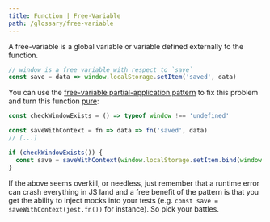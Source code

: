 ```yaml
---
title: Function | Free-Variable
path: /glossary/free-variable
---
```



<Def of="Free-Variable" parent="Function"/>

A free-variable is a global variable or variable defined externally to the function.

```js
// window is a free variable with respect to `save`
const save = data => window.localStorage.setItem('saved', data)
```

You can use the [free-variable partial-application pattern] to fix this problem and turn this function [pure](/glossary/pure):

```js
const checkWindowExists = () => typeof window !== 'undefined'

const saveWithContext = fn => data => fn('saved', data)
// [...]

if (checkWindowExists()) {
  const save = saveWithContext(window.localStorage.setItem.bind(window.localStorage))
}
```

If the above seems overkill, or needless, just remember that a runtime error can crash everything in JS land and a free benefit of the pattern is that you get the ability to inject mocks into your tests (e.g. `const save = saveWithContext(jest.fn())` for instance). So pick your battles.

[free-variable partial-application pattern]: /series/fp/going-functional#free-variable-partial-application-pattern
